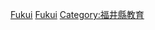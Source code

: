 {{日本行政區劃分類導航|的學校|top=日本各都道府縣的學校}}
{{Commonscat|Schools in Fukui prefecture}}

[[Category:日本各都道府縣的學校|Fukui]]
[[Category:福井縣建築物|Fukui]]
[[Category:福井縣教育|Category:福井縣教育]]